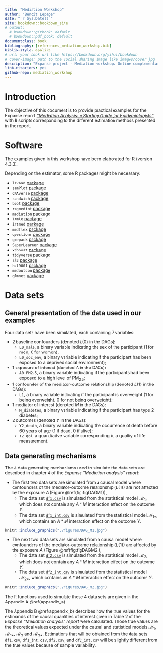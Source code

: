 ```yaml
--- 
title: "Mediation Workshop"
author: "Benoît Lepage"
date: "`r Sys.Date()`"
site: bookdown::bookdown_site
# output: 
  # bookdown::gitbook: default
  # bookdown::pdf_book: default
documentclass: book
bibliography: [references_mediation_workshop.bib]
biblio-style: apalike
# url: your book url like https://bookdown.org/yihui/bookdown
# cover-image: path to the social sharing image like images/cover.jpg
description: "Expanse project - Mediation workshop. Online complementary document with practical examples in R."
link-citations: yes
github-repo: mediation_workshop
---
```


# Introduction

The objective of this document is to provide practical examples for the Expanse report [_"Mediation Analysis: a Starting Guide for Epidemiologists"_](https://github.com/benoitlepage/mediation_workshop/blob/main/Expanse%20report/Mediation_BL-2024-03-29.pdf) with R scripts corresponding to the different estimation methods presented in the report.

# Software 
The examples given in this workshop have been elaborated for R (version 4.3.3).

Depending on the estimator, some R packages might be necessary:

- `lavaan` [package](https://lavaan.ugent.be/)
- `semPlot` [package](https://cran.r-project.org/web/packages/semPlot/index.html)
- `CMAverse` [package](https://bs1125.github.io/CMAverse/)
- `sandwich` [package](https://sandwich.r-forge.r-project.org/articles/sandwich.html)
- `boot` [package](https://cran.r-project.org/web/packages/boot/index.html)
- `regmedint` [package](https://kaz-yos.github.io/regmedint/)
- `mediation` [package](https://imai.fas.harvard.edu/research/files/mediationR2.pdf)
- `ltmle` [package](http://joshuaschwab.github.io/ltmle/)
- `intmed` [package](https://cran.r-project.org/web/packages/intmed/index.html)
- `medflex` [package](https://cran.r-project.org/web/packages/medflex/index.html)
- `questionr` [package](https://cran.r-project.org/web/packages/questionr/index.html)
- `geepack` [package](https://cran.r-project.org/web/packages/geepack/index.html)
- `SuperLearner` [package](http://cran.nexr.com/web/packages/SuperLearner/vignettes/Guide-to-SuperLearner.html)
- `xgboost` [package](https://cran.r-project.org/web/packages/xgboost/index.html)
- `tidyverse` [package](https://www.tidyverse.org/)    
- `sl3` [package](https://github.com/tlverse/sl3)
- `hal9001` [package](https://cran.r-project.org/web/packages/hal9001/index.html)
- `medoutcon` [package](https://github.com/nhejazi/medoutcon)
- `glmnet` [package](https://cloud.r-project.org/web/packages/glmnet/index.html)




# Data sets
## General presentation of the data used in our examples
Four data sets have been simulated, each containing 7 variables:

- 2 baseline confounders (denoted $L(0)$ in the DAGs):
    - `L0_male`, a binary variable indicating the sex of the participant (1 for men, 0 for women);
    - `L0_soc_env`, a binary variable indicating if the participant has been exposed to a deprived social environment);
- 1 exposure of interest (denoted $A$ in the DAGs):
    - `A0_PM2.5`, a binary variable indicating if the participants had been exposed to a high level of $\text{PM}_{2.5}$;
- 1 confounder of the mediator-outcome relationship (denoted $L(1)$ in the DAGs):
    - `L1`, a binary variable indicating if the participant is overweight (1 for being overweight, 0 for not being overweight);
- 1 mediator of interest (denoted $M$ in the DAGs):
    - `M_diabetes`, a binary variable indicating if the participant has type 2 diabetes;
- 2 outcomes (denoted $Y$ in the DAGs):
    - `Y2_death`, a binary variable indicating the occurrence of death before 60 years of age (1 if dead, 0 if alive);
    - `Y2_qol`, a quantitative variable corresponding to a quality of life measurement.

## Data generating mechanisms
The 4 data generating mechanisms used to simulate the data sets are described in chapter 4 of the _Expanse "Mediation analysis" report_:

- The first two data sets are simulated from a causal model where confounders of the mediator-outcome relationship ($L(1)$) are not affected by the exposure $A$ (Figure \@ref(fig:figDAGM1)),
    - The data set [`df1.csv`](https://github.com/benoitlepage/mediation_workshop/blob/main/data/df1.csv) is simulated from the statistical model $\mathcal{M}_1$, which does not contain any $A \ast M$ interaction effect on the outcome $Y$.
    - The data set [`df1_int.csv`](https://github.com/benoitlepage/mediation_workshop/blob/main/data/df1_int.csv) is simulated from the statistical model $\mathcal{M}_{1 \ast}$, which contains an $A \ast M$ interaction effect on the outcome $Y$.

```r
knitr::include_graphics("./figures/DAG_M1.jpg")    
```

- The next two data sets are simulated from a causal model where confounders of the mediator-outcome relationship ($L(1)$) are affected by the exposure $A$ (Figure \@ref(fig:figDAGM2)),
    - The data set [`df2.csv`](https://github.com/benoitlepage/mediation_workshop/blob/main/data/df2.csv) is simulated from the statistical model $\mathcal{M}_2$, which does not contain any $A \ast M$ interaction effect on the outcome $Y$.
    - The data set [`df2_int.csv`](https://github.com/benoitlepage/mediation_workshop/blob/main/data/df2_int.csv) is simulated from the statistical model $\mathcal{M}_{2 \ast}$, which contains an $A \ast M$ interaction effect on the outcome $Y$.
    
```r
knitr::include_graphics("./figures/DAG_M2.jpg")    
```

The R functions used to simulate these 4 data sets are given in the Appendix A \@ref(appendix_a).

The Appendix B \@ref(appendix_b) describes how the true values for the estimands of the causal quantities of interest given in Table 2 of the _Expanse "Mediation analysis" report_ were calculated. Those true values are the theoretical values expected under the causal and statistical models $\mathcal{M}_1$, $\mathcal{M}_{1 \ast}$, $\mathcal{M}_2$ and $\mathcal{M}_{2 \ast}$. Estimations that will be obtained from the data sets `df1.csv`, `df1_int.csv`, `df2.csv`, and `df2_int.csv` will be slightly different from the true values because of sample variability.

